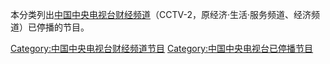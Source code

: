 本分类列出[[中国中央电视台财经频道|中国中央电视台财经频道]]（CCTV-2，原经济·生活·服务频道、经济频道）已停播的节目。
[[Category:中国中央电视台财经频道节目|Category:中国中央电视台财经频道节目]]
[[Category:中国中央电视台已停播节目|Category:中国中央电视台已停播节目]]